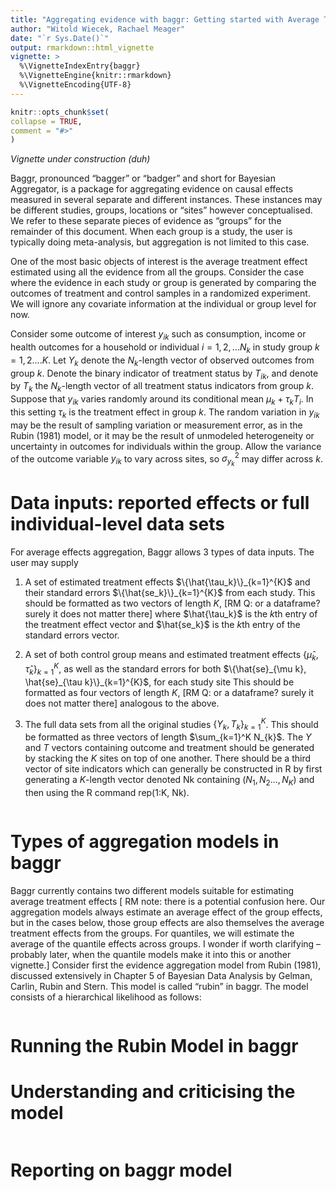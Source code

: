 ```yaml
---
title: "Aggregating evidence with baggr: Getting started with Average Treatment Effects"
author: "Witold Wiecek, Rachael Meager"
date: "`r Sys.Date()`"
output: rmarkdown::html_vignette
vignette: >
  %\VignetteIndexEntry{baggr}
  %\VignetteEngine{knitr::rmarkdown}
  %\VignetteEncoding{UTF-8}
---
```

  
```r
knitr::opts_chunk$set(
collapse = TRUE,
comment = "#>"
)
```


_Vignette under construction (duh)_

Baggr, pronounced "bagger" or "badger" and short for Bayesian Aggregator, is a package for aggregating evidence on causal effects measured in several separate and different instances. These instances may be different studies, groups, locations or "sites" however conceptualised. We refer to these separate pieces of evidence as "groups" for the remainder of this document. When each group is a study, the user is typically doing meta-analysis, but aggregation is not limited to this case.

One of the most basic objects of interest is the average treatment effect estimated using all the evidence from all the groups. Consider the case where the evidence in each study or group is generated by comparing the outcomes of treatment and control samples in a randomized experiment. We will ignore any covariate information at the individual or group level for now.

Consider some outcome of interest $y_{ik}$ such as consumption, income or health outcomes for a household or individual $i = 1,2,...N_k$ in study group $k = 1,2....K$. Let $Y_k$ denote the $N_k$-length vector of observed outcomes from group $k$. Denote the binary indicator of treatment status by $T_{ik}$, and denote by $T_k$ the $N_k$-length vector of all treatment status indicators from group $k$. Suppose that $y_{ik}$ varies randomly around its conditional mean $\mu_k + \tau_k T_i$. In this setting $\tau_k$ is the treatment effect in group $k$. The random variation in $y_{ik}$ may be the result of sampling variation or measurement error, as in the Rubin (1981) model, or it may be the result of unmodeled heterogeneity or uncertainty in outcomes for individuals within the group. Allow the variance of the outcome variable $y_{ik}$ to vary across sites, so $\sigma_{y_k}^2$ may differ across $k$. 

# Data inputs: reported effects or full individual-level data sets

For average effects aggregation, Baggr allows 3 types of data inputs. The user may supply 

(1) A set of estimated treatment effects $\{\hat{\tau_k}\}_{k=1}^{K}$ and their standard errors $\{\hat{se_k}\}_{k=1}^{K}$ from each study. This should be formatted as two vectors of length $K$, [RM Q: or a dataframe? surely it does not matter there] where $\hat{\tau_k}$ is the $k$th entry of the treatment effect vector and  $\hat{se_k}$ is the $k$th entry of the standard errors vector. 

(2) A set of both control group means and estimated treatment effects $\{\hat{\mu}_k,\hat{\tau}_k\}_{k=1}^{K}$, as well as the standard errors for both $\{\hat{se}_{\mu k}, \hat{se}_{\tau k}\}_{k=1}^{K}$, for each study site This should be formatted as four vectors of length $K$, [RM Q: or a dataframe? surely it does not matter there] analogous to the above.

(3) The full data sets from all the original studies $\{Y_k, T_k\}_{k=1}^{K}$. This should be formatted as three vectors of length $\sum_{k=1}^K N_{k}$. The $Y$ and $T$ vectors containing outcome and treatment should be generated by stacking the $K$ sites on top of one another. There should be a third vector of site indicators which can generally be constructed in R by first generating a $K$-length vector denoted Nk containing $(N_1, N_2..., N_K)$ and then using the R command rep(1:K, Nk).



```r
```


# Types of aggregation models in baggr

Baggr currently contains two different models suitable for estimating average treatment effects [ RM note: there is a potential confusion here. Our aggregation models always estimate an average effect of the group effects, but in the cases below, those group effects are also themselves the average treatment effects from the groups. For quantiles, we will estimate the average of the quantile effects across groups. I wonder if worth clarifying -- probably later, when the quantile models make it into this or another vignette.] Consider first the evidence aggregation model from Rubin (1981), discussed extensively in Chapter 5 of Bayesian Data Analysis by Gelman, Carlin, Rubin and Stern. This model is called "rubin" in baggr. The model consists of a hierarchical likelihood as follows:
\begin{equation}
\begin{aligned}
\hat{\tau_k} &\sim N(\tau_k, \hat{se_k}^2) \; \forall \; k \\
\tau_k &\sim N(\tau, \sigma_{\tau}^2) \; \forall \; k .
\end{aligned}
\label{rubin model}
\end{equation}


```r
```

# Running the Rubin Model in baggr


# Understanding and criticising the model

```r
```

# Reporting on baggr model

```r
```

